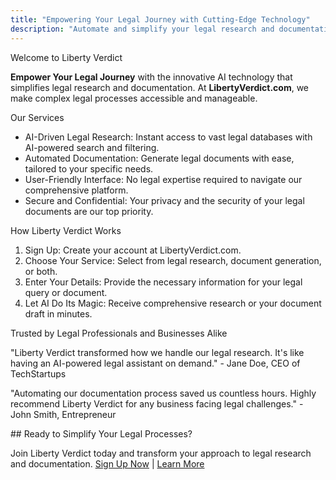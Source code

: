 ```yaml
---
title: "Empowering Your Legal Journey with Cutting-Edge Technology"
description: "Automate and simplify your legal research and documentation with AI-driven solutions from Liberty Verdict. Embrace the future of legal assistance today."
---
```


Welcome to Liberty Verdict


  **Empower Your Legal Journey** with the innovative AI technology that simplifies legal research and documentation. At **LibertyVerdict.com**, we make complex legal processes accessible and manageable.



Our Services

- AI-Driven Legal Research: Instant access to vast legal databases with AI-powered search and filtering.
- Automated Documentation: Generate legal documents with ease, tailored to your specific needs.
- User-Friendly Interface: No legal expertise required to navigate our comprehensive platform.
- Secure and Confidential: Your privacy and the security of your legal documents are our top priority.


How Liberty Verdict Works

1. Sign Up: Create your account at LibertyVerdict.com.
2. Choose Your Service: Select from legal research, document generation, or both.
3. Enter Your Details: Provide the necessary information for your legal query or document.
4. Let AI Do Its Magic: Receive comprehensive research or your document draft in minutes.


Trusted by Legal Professionals and Businesses Alike

"Liberty Verdict transformed how we handle our legal research. It's like having an AI-powered legal assistant on demand." - Jane Doe, CEO of TechStartups

"Automating our documentation process saved us countless hours. Highly recommend Liberty Verdict for any business facing legal challenges." - John Smith, Entrepreneur
</Testimonials>

<CTA>
## Ready to Simplify Your Legal Processes?

Join Liberty Verdict today and transform your approach to legal research and documentation.
[Sign Up Now](#signup) | [Learn More](#features)
</CTA>

